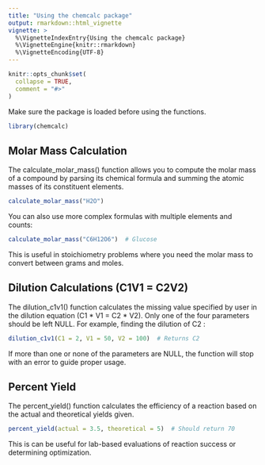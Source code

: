 ```yaml
---
title: "Using the chemcalc package"
output: rmarkdown::html_vignette
vignette: >
  %\VignetteIndexEntry{Using the chemcalc package}
  %\VignetteEngine{knitr::rmarkdown}
  %\VignetteEncoding{UTF-8}
---
```


```r
knitr::opts_chunk$set(
  collapse = TRUE,
  comment = "#>"
)
```

Make sure the package is loaded before using the functions. 

```r
library(chemcalc)
```

## Molar Mass Calculation

The calculate_molar_mass() function allows you to compute the molar mass of a compound by parsing its chemical formula and summing the atomic masses of its constituent elements.

```r
calculate_molar_mass("H2O")
```
You can also use more complex formulas with multiple elements and counts:
```r
calculate_molar_mass("C6H12O6")  # Glucose
```
This is useful in stoichiometry problems where you need the molar mass to convert between grams and moles.

## Dilution Calculations (C1V1 = C2V2)

The dilution_c1v1() function calculates the missing value specified by user in the dilution equation (C1 * V1 = C2 * V2). Only one of the four parameters should be left NULL. For example, finding the dilution of C2 :

```r
dilution_c1v1(C1 = 2, V1 = 50, V2 = 100)  # Returns C2
```
If more than one or none of the parameters are NULL, the function will stop with an error to guide proper usage.

## Percent Yield
The percent_yield() function calculates the efficiency of a reaction based on the actual and theoretical yields given.

```r
percent_yield(actual = 3.5, theoretical = 5)  # Should return 70
```
This is can be useful for lab-based evaluations of reaction success or determining optimization. 
